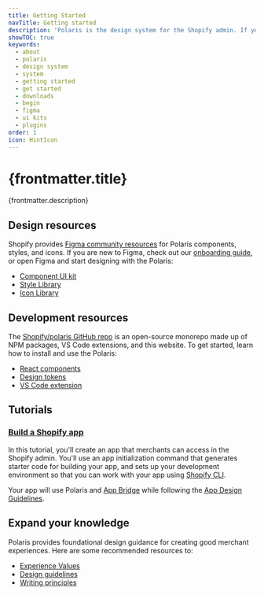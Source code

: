 ```yaml
---
title: Getting Started
navTitle: Getting started
description: 'Polaris is the design system for the Shopify admin. If you’re just starting out with Polaris, here’s a list of recommended resources and guidance to get you started.'
showTOC: true
keywords:
  - about
  - polaris
  - design system
  - system
  - getting started
  - get started
  - downloads
  - begin
  - figma
  - ui kits
  - plugins
order: 1
icon: HintIcon
---
```


# {frontmatter.title}

<Lede>{frontmatter.description}</Lede>

## Design resources

Shopify provides [Figma community resources](https://www.figma.com/@Shopify) for Polaris components, styles, and icons. If you are new to Figma, check out our [onboarding guide](https://www.figma.com/community/file/994263185745279952), or open Figma and start designing with the Polaris:

- [Component UI kit](https://www.figma.com/community/file/1293611962331823010/polaris-components)
- [Style Library](https://www.figma.com/community/file/1293614121185734569/polaris-styles)
- [Icon Library](https://www.figma.com/community/file/1293614863849914283/polaris-icons)

## Development resources

The [Shopify/polaris GitHub repo](https://github.com/Shopify/polaris) is an open-source monorepo made up of NPM packages, VS Code extensions, and this website. To get started, learn how to install and use the Polaris:

- [React components](https://github.com/Shopify/polaris/tree/main/polaris-react#using-the-react-components)
- [Design tokens](https://github.com/Shopify/polaris/tree/main/polaris-tokens#installation)
- [VS Code extension](/tools/polaris-for-vscode)

## Tutorials

### [Build a Shopify app](https://shopify.dev/apps/getting-started/create)

In this tutorial, you'll create an app that merchants can access in the Shopify admin. You'll use an app initialization command that generates starter code for building your app, and sets up your development environment so that you can work with your app using [Shopify CLI](https://shopify.dev/apps/tools/cli).

Your app will use Polaris and [App Bridge](https://shopify.dev/apps/tools/app-bridge) while following the [App Design Guidelines](https://shopify.dev/apps/design-guidelines).

## Expand your knowledge

Polaris provides foundational design guidance for creating good merchant experiences. Here are some recommended resources to:

- [Experience Values](/foundations/experience-values)
- [Design guidelines](/design)
- [Writing principles](/content/writing-principles)
